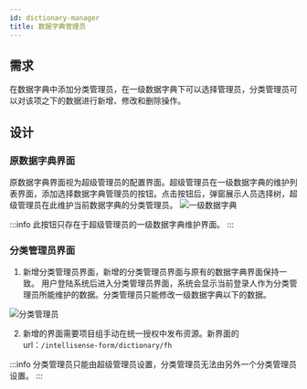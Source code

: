 ```yaml
---
id: dictionary-manager
title: 数据字典管理员
---
```


## 需求

在数据字典中添加分类管理员，在一级数据字典下可以选择管理员，分类管理员可以对该项之下的数据进行新增、修改和删除操作。

## 设计

### 原数据字典界面

原数据字典界面视为超级管理员的配置界面。超级管理员在一级数据字典的维护列表界面，添加选择数据字典管理员的按钮。点击按钮后，弹窗展示人员选择树，超级管理员在此维护当前数据字典的分类管理员。
![一级数据字典](./assets/dictionary_level_one.png)

:::info
此按钮只存在于超级管理员的一级数据字典维护界面。
:::

### 分类管理员界面

1. 新增分类管理员界面，新增的分类管理员界面与原有的数据字典界面保持一致。
   用户登陆系统后进入分类管理员界面，系统会显示当前登录人作为分类管理员所能维护的数据。分类管理员只能修改一级数据字典以下的数据。

![分类管理员](./assets/dictionary_fl_manager.png)

2. 新增的界面需要项目组手动在统一授权中发布资源。新界面的 url：`/intellisense-form/dictionary/fh`

:::info
分类管理员只能由超级管理员设置，分类管理员无法由另外一个分类管理员设置。
:::
